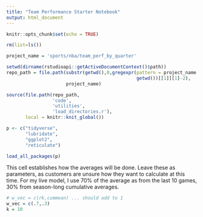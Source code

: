 ```yaml
---
title: "Team Performance Starter Notebook"
output: html_document
---
```


```r
knitr::opts_chunk$set(echo = TRUE)
```

```r

rm(list=ls())

```

```r



project_name = 'sports/nba/team_perf_by_quarter'

setwd(dirname(rstudioapi::getActiveDocumentContext()$path))
repo_path = file.path(substr(getwd(),0,gregexpr(pattern = project_name ,
                                                getwd())[[1]][1]-2),
                      project_name)

source(file.path(repo_path,
                 'code',
                 'utilities',
                 'load_directories.r'),
       local = knitr::knit_global())


```

```r

p <- c("tidyverse",
       "lubridate",
       "ggplot2",
       "reticulate")

load_all_packages(p)

```

This cell establishes how the averages will be done. Leave these as parameters,
as customers are unsure how they want to calculate at this time. For my live 
model, I use 70% of the average as from the last 10 games, 30% from season-long
cumulative averages.

```r

# w_vec = c(rk,cummean) ... should add to 1
w_vec = c(.7,.3)
k = 10

```

```r



```



